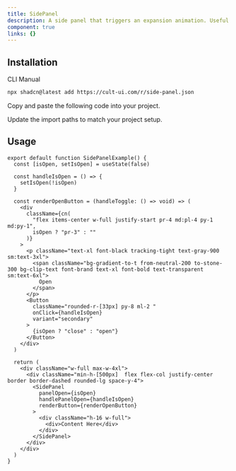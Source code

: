 ```yaml
---
title: SidePanel
description: A side panel that triggers an expansion animation. Useful for video components or learn more etc.
component: true
links: {}
---
```


<ComponentPreview
  name="side-panel-demo"
  className="[&_.preview>[data-orientation=vertical]]:sm:max-w-[70%]"
  description="All variations"
/>

## Installation

<CodeTabs>

<TabsList>
  <TabsTrigger value="cli">CLI</TabsTrigger>
  <TabsTrigger value="manual">Manual</TabsTrigger>
</TabsList>

<TabsContent value="cli">

```bash
npx shadcn@latest add https://cult-ui.com/r/side-panel.json
```

</TabsContent>

<TabsContent value="manual">

<Steps>

<Step>Copy and paste the following code into your project.</Step>

<ComponentSource name="side-panel" />

<Step>Update the import paths to match your project setup.</Step>

</Steps>

</TabsContent>

</CodeTabs>

## Usage



```tsx
export default function SidePanelExample() {
  const [isOpen, setIsOpen] = useState(false)

  const handleIsOpen = () => {
    setIsOpen(!isOpen)
  }

  const renderOpenButton = (handleToggle: () => void) => (
    <div
      className={cn(
        "flex items-center w-full justify-start pr-4 md:pl-4 py-1 md:py-1",
        isOpen ? "pr-3" : ""
      )}
    >
      <p className="text-xl font-black tracking-tight text-gray-900 sm:text-3xl">
        <span className="bg-gradient-to-t from-neutral-200 to-stone-300 bg-clip-text font-brand text-xl font-bold text-transparent sm:text-6xl">
          Open
        </span>
      </p>
      <Button
        className="rounded-r-[33px] py-8 ml-2 "
        onClick={handleIsOpen}
        variant="secondary"
      >
        {isOpen ? "close" : "open"}
      </Button>
    </div>
  )

  return (
    <div className="w-full max-w-4xl">
      <div className="min-h-[500px]  flex flex-col justify-center border border-dashed rounded-lg space-y-4">
        <SidePanel
          panelOpen={isOpen}
          handlePanelOpen={handleIsOpen}
          renderButton={renderOpenButton}
        >
          <div className="h-16 w-full">
            <div>Content Here</div>
          </div>
        </SidePanel>
      </div>
    </div>
  )
}
```
